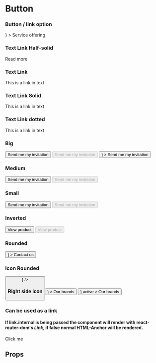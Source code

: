 

<Meta title='Components|Buttons' component={Button} decorators={[withKnobs]} />

# Button

### Button / link option

<Preview>
    <Story name="button link">
        <TextLink
            link={{
                url: "https://hiab.com",
                internal: false
            }}
            icon={<Icon name="downArrow" color="#D52B1E" width="12px" height="12px" />}
        >
            Service offering
        </TextLink>
    </Story>
</Preview>

### Text Link Half-solid

<Preview>
    <Story name="half-solid link">
        <TextLink
            link={{
                url: "https://hiab.com",
                internal: false
            }}
            underline='half-solid'
        >
            Read more
        </TextLink>
    </Story>
</Preview>

### Text Link

<Preview>
    <Story name="text link">
        <TextLink
            link={{
                url: "https://hiab.com",
                internal: false
            }}
        >
            This is a link in text
        </TextLink>
    </Story>
</Preview>

### Text Link Solid 

<Preview>
    <Story name="text link solid">
        <TextLink
            link={{
                url: "https://hiab.com",
                internal: false
            }}
            underline="solid"
        >
            This is a link in text
        </TextLink>
    </Story>
</Preview>

### Text Link dotted

<Preview>
    <Story name="text link dotted">
        <TextLink
            link={{
                url: "https://hiab.com",
                internal: false
            }}
            underline="dotted"
        >
            This is a link in text
        </TextLink>
    </Story>
</Preview>

### Big

<Preview>
    <Story name="big">
        <Button size="big" >
            Send me my invitation
        </Button>
    </Story>
    <Story name="big disabled">
        <Button size="big" disabled>
            Send me my invitation
        </Button>
    </Story>
</Preview>

<Preview>
     <Story name="with icon">
        <Button
            size="big"
            icon={<Icon name="plus" color="#fff" width="12px" height="12px" />}
        >
            Send me my invitation
        </Button>
    </Story>
</Preview>

### Medium

<Preview>
    <Story name="medium">
        <Button size="medium" >
            Send me my invitation
        </Button>
    </Story>
    <Story name="medium disabled">
        <Button size="medium"  disabled>
            Send me my invitation
        </Button>
    </Story>
</Preview>

### Small

<Preview>
    <Story name="small">
        <Button size="small" >
            Send me my invitation
        </Button>
    </Story>
   <Story name="small disabled">
        <Button size="small" disabled>
            Send me my invitation
        </Button>
    </Story>
</Preview>

### Inverted

<Preview>
    <Story name="inverted">
        <Button inverted size="small" >
            View product
        </Button>
    </Story>
     <Story name="inverted and disabled">
        <Button inverted size="small"  disabled>
            View product
        </Button>
    </Story>
</Preview>

### Rounded

<Preview>
    <Story name="rounded">
        <Button
            variant="rounded"
            size="big"
            icon={<Icon name="comments" color="#fff" width="28px" height="25px" />}
        >
            Contact us
        </Button>
    </Story>
</Preview>

### Icon Rounded

<Preview>
    <Story name="icon rounded">
        <Button
            variant="icon-rounded"
            size="big"
            icon={<Icon name="comments" color="#fff" width="28px" height="25px" />}
        />
    </Story>
</Preview>

### Right side icon

<Preview>
    <Story name="rounded right icon">
        <Button
            size="big"
            iconPosition="right"
            icon={<Icon name="downArrow" color="#fff" width="12px" height="12px" />}
        >
            Our brands
        </Button>
    </Story>
     <Story name="active">
        <Button
            size="big"
            iconPosition="right"
            icon={<Icon name="downArrow" color="#D52B1E" width="12px" height="12px" />}
            active
        >
            Our brands
        </Button>
    </Story>
</Preview>

### Can be used as a link
#### If link.internal is being passed the component will render with react-router-dom's *Link*, if false normal HTML-Anchor will be rendered.
<Preview>
    <Story name="link button">
        <LinkButton 
            size="big"
            link={{
                url: "https://hiab.com",
                internal: false
            }}
        >
            Click me
        </LinkButton>
    </Story>
</Preview>

## Props

<Props of={Button} />
